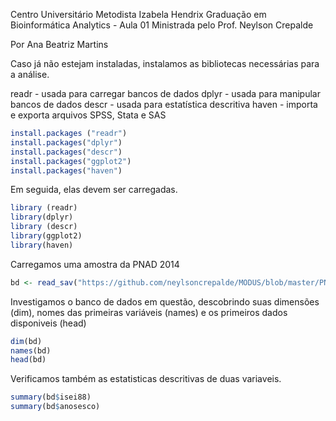 Centro Universitário Metodista Izabela Hendrix
Graduação em Bioinformática
Analytics - Aula 01
Ministrada pelo Prof. Neylson Crepalde

Por Ana Beatriz Martins

Caso já não estejam instaladas, instalamos as bibliotecas necessárias para a análise.

readr - usada para carregar bancos de dados
dplyr - usada para manipular bancos de dados
descr - usada para estatística descritiva
haven - importa e exporta arquivos SPSS, Stata e SAS

```{r}
install.packages ("readr")
install.packages("dplyr")
install.packages("descr")
install.packages("ggplot2")
install.packages("haven")
```

Em seguida, elas devem ser carregadas.
```{r}
library (readr)
library(dplyr)
library (descr)
library(ggplot2)
library(haven)
```

Carregamos uma amostra da PNAD 2014

```{r}
bd <- read_sav("https://github.com/neylsoncrepalde/MODUS/blob/master/PNAD2014_30a50_novo4.sav?raw=true")
```

Investigamos o banco de dados em questão, descobrindo suas dimensões (dim), nomes das primeiras variáveis (names) e os primeiros dados disponiveis (head)

```{r}
dim(bd) 
names(bd) 
head(bd) 
```

Verificamos também as estatisticas descritivas de duas variaveis.

```{r}
summary(bd$isei88)
summary(bd$anosesco)
```

